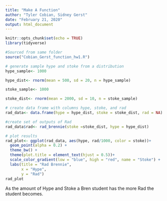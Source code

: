```yaml
---
title: "Make A Function"
author: "Tyler Cobian, Sidney Gerst"
date: "February 21, 2020"
output: html_document
---
```


```r
knitr::opts_chunk$set(echo = TRUE)
library(tidyverse)
```

```r
#Sourced from same folder
source("Cobian_Gerst_function_hw1.R")

# generate sample hype and stoke from a distribution
hype_sample<- 1000

hype_dist<- rnorm(mean = 500, sd = 20, n = hype_sample) 

stoke_sample<- 1000

stoke_dist<- rnorm(mean = 2000, sd = 10, n = stoke_sample)

# create data frame with columns hype, stoke, and rad
rad_data<- data.frame(hype = hype_dist, stoke = stoke_dist, rad = NA)

#create set of outputs of Rad
rad_data$rad<- rad_brennie(stoke =stoke_dist, hype = hype_dist)

# plot results
rad_plot<- ggplot(rad_data, aes(hype, rad/1000, color = stoke))+
  geom_point(alpha = 0.2) +
  theme_bw() +
  theme(plot.title = element_text(hjust = 0.5))+
  scale_color_gradient(low = "blue", high = "red", name = "Stoke") +
  labs(title = "Rad Brennie",
       x = "Hype",
       y = "Rad")
rad_plot
```

As the amount of Hype and Stoke a Bren student has the more Rad the student becomes. 

